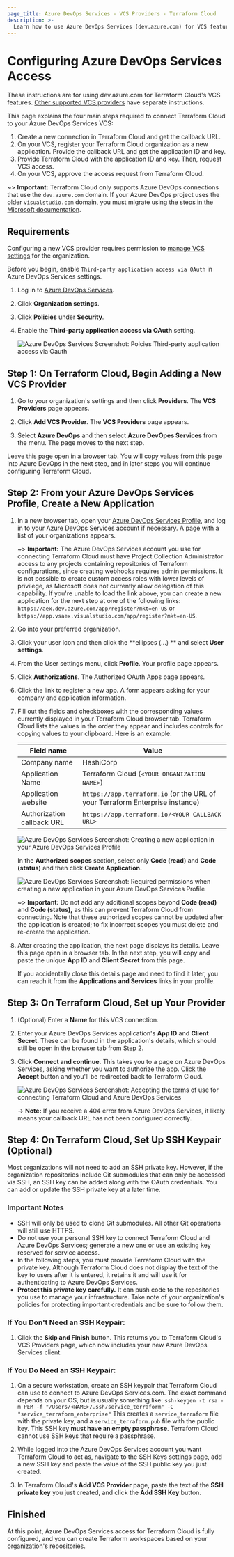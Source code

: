```yaml
---
page_title: Azure DevOps Services - VCS Providers - Terraform Cloud
description: >-
  Learn how to use Azure DevOps Services (dev.azure.com) for VCS features.
---
```


# Configuring Azure DevOps Services Access

These instructions are for using dev.azure.com for Terraform Cloud's VCS features. [Other supported VCS providers](/terraform/cloud-docs/vcs) have separate instructions.

This page explains the four main steps required to connect Terraform Cloud to your Azure DevOps Services VCS:

1. Create a new connection in Terraform Cloud and get the callback URL.
1. On your VCS, register your Terraform Cloud organization as a new application. Provide the callback URL and get the application ID and key.
1. Provide Terraform Cloud with the application ID and key. Then, request VCS access.
1. On your VCS, approve the access request from Terraform Cloud.

~> **Important:** Terraform Cloud only supports Azure DevOps connections that use the `dev.azure.com` domain. If your Azure DevOps project uses the older `visualstudio.com` domain, you must migrate using the [steps in the Microsoft documentation](https://docs.microsoft.com/en-us/azure/devops/release-notes/2018/sep-10-azure-devops-launch#switch-existing-organizations-to-use-the-new-domain-name-url).

## Requirements

Configuring a new VCS provider requires permission to [manage VCS settings](/terraform/cloud-docs/users-teams-organizations/permissions#manage-vcs-settings) for the organization.

[permissions-citation]: #intentionally-unused---keep-for-maintainers

Before you begin, enable `Third-party application access via OAuth` in Azure DevOps Services settings.

1. Log in to [Azure DevOps Services](https://dev.azure.com/).
1. Click **Organization settings**.
1. Click **Policies** under **Security**.
1. Enable the **Third-party application access via OAuth** setting.

   ![Azure DevOps Services Screenshot: Polcies Third-party application access via Oauth](/img/docs/azure-devops-services-oauth-policies.png)

## Step 1: On Terraform Cloud, Begin Adding a New VCS Provider

1. Go to your organization's settings and then click **Providers**. The **VCS Providers** page appears.

1. Click **Add VCS Provider**. The **VCS Providers** page appears.

1. Select **Azure DevOps** and then select **Azure DevOpes Services** from the menu. The page moves to the next step.

Leave this page open in a browser tab. You will copy values from this page into Azure DevOps in the next step, and in later steps you will continue configuring Terraform Cloud.

## Step 2: From your Azure DevOps Services Profile, Create a New Application

1. In a new browser tab, open your [Azure DevOps Services Profile](https://aex.dev.azure.com), and log in to your Azure DevOps Services account if necessary. A page with a list of your organizations appears.

   ~> **Important:** The Azure DevOps Services account you use for connecting Terraform Cloud must have Project Collection Administrator access to any projects containing repositories of Terraform configurations, since creating webhooks requires admin permissions. It is not possible to create custom access roles with lower levels of privilege, as Microsoft does not currently allow delegation of this capability. If you're unable to load the link above, you can create a new application for the next step at one of the following links: `https://aex.dev.azure.com/app/register?mkt=en-US` or `https://app.vsaex.visualstudio.com/app/register?mkt=en-US`.

1. Go into your preferred organization.

1. Click your user icon and then click the **ellipses (...) ** and select **User settings**.

1. From the User settings menu, click **Profile**. Your profile page appears.

1. Click **Authorizations**. The Authorized OAuth Apps page appears.

1. Click the link to register a new app. A form appears asking for your company and application information.

1. Fill out the fields and checkboxes with the corresponding values currently displayed in your Terraform Cloud browser tab. Terraform Cloud lists the values in the order they appear and includes controls for copying values to your clipboard. Here is an example:

   | Field name                 | Value                                                                         |
   | -------------------------- | ----------------------------------------------------------------------------- |
   | Company name               | HashiCorp                                                                     |
   | Application Name           | Terraform Cloud (`<YOUR ORGANIZATION NAME>`)                                  |
   | Application website        | `https://app.terraform.io` (or the URL of your Terraform Enterprise instance) |
   | Authorization callback URL | `https://app.terraform.io/<YOUR CALLBACK URL>`                                |

   ![Azure DevOps Services Screenshot: Creating a new application in your Azure DevOps Services Profile](/img/docs/azure-devops-services-create-application.png)

   In the **Authorized scopes** section, select only **Code (read)** and **Code (status)** and then click **Create Application.**

   ![Azure DevOps Services Screenshot: Required permissions when creating a new application in your Azure DevOps Services Profile](/img/docs/azure-devops-services-application-permissions.png)

   ~> **Important:** Do not add any additional scopes beyond **Code (read)** and **Code (status),** as this can prevent Terraform Cloud from connecting. Note that these authorized scopes cannot be updated after the application is created; to fix incorrect scopes you must delete and re-create the application.

1. After creating the application, the next page displays its details. Leave this page open in a browser tab. In the next step, you will copy and paste the unique **App ID** and **Client Secret** from this page.

   If you accidentally close this details page and need to find it later, you can reach it from the **Applications and Services** links in your profile.

## Step 3: On Terraform Cloud, Set up Your Provider

1. (Optional) Enter a **Name** for this VCS connection.

1. Enter your Azure DevOps Services application's **App ID** and **Client Secret**. These can be found in the application's details, which should still be open in the browser tab from Step 2.

1. Click **Connect and continue.** This takes you to a page on Azure DevOps Services, asking whether you want to authorize the app. Click the **Accept** button and you'll be redirected back to Terraform Cloud.

   ![Azure DevOps Services Screenshot: Accepting the terms of use for connecting Terraform Cloud and Azure DevOps Services](/img/docs/azure-devops-services-accept-terms.png)

   -> **Note:** If you receive a 404 error from Azure DevOps Services, it likely means your callback URL has not been configured correctly.

## Step 4: On Terraform Cloud, Set Up SSH Keypair (Optional)

Most organizations will not need to add an SSH private key. However, if the organization repositories include Git submodules that can only be accessed via SSH, an SSH key can be added along with the OAuth credentials. You can add or update the SSH private key at a later time.

### Important Notes

- SSH will only be used to clone Git submodules. All other Git operations will still use HTTPS.
- Do not use your personal SSH key to connect Terraform Cloud and Azure DevOps Services; generate a new one or use an existing key reserved for service access.
- In the following steps, you must provide Terraform Cloud with the private key. Although Terraform Cloud does not display the text of the key to users after it is entered, it retains it and will use it for authenticating to Azure DevOps Services.
- **Protect this private key carefully.** It can push code to the repositories you use to manage your infrastructure. Take note of your organization's policies for protecting important credentials and be sure to follow them.

### If You Don't Need an SSH Keypair:

1. Click the **Skip and Finish** button. This returns you to Terraform Cloud's VCS Providers page, which now includes your new Azure DevOps Services client.

### If You Do Need an SSH Keypair:

1. On a secure workstation, create an SSH keypair that Terraform Cloud can use to connect to Azure DevOps Services.com. The exact command depends on your OS, but is usually something like:
   `ssh-keygen -t rsa -m PEM -f "/Users/<NAME>/.ssh/service_terraform" -C "service_terraform_enterprise"`
   This creates a `service_terraform` file with the private key, and a `service_terraform.pub` file with the public key. This SSH key **must have an empty passphrase**. Terraform Cloud cannot use SSH keys that require a passphrase.

1. While logged into the Azure DevOps Services account you want Terraform Cloud to act as, navigate to the SSH Keys settings page, add a new SSH key and paste the value of the SSH public key you just created.

1. In Terraform Cloud's **Add VCS Provider** page, paste the text of the **SSH private key** you just created, and click the **Add SSH Key** button.

## Finished

At this point, Azure DevOps Services access for Terraform Cloud is fully configured, and you can create Terraform workspaces based on your organization's repositories.
